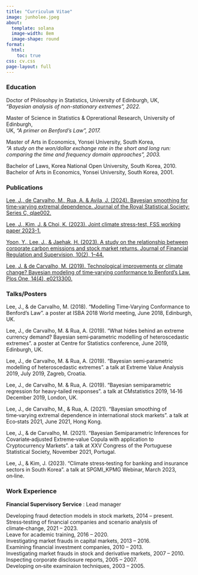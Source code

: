 ```yaml
---
title: "Curriculum Vitae"
image: junholee.jpeg
about:
  template: solana
  image-width: 8em
  image-shape: round
format:
  html:
    toc: true
css: cv.css
page-layout: full
---
```



### Education

Doctor of Philosohpy in Statistics, University of Edinburgh, UK, <br>
*"Bayesian analysis of non-stationary extremes", 2022.*

Master of Science in  Statistics & Oprerational Research, University of Edinburgh, <br>
UK, *"A primer on Benford's Law", 2017.* 

Master of Arts in Economics, Yonsei University, South Korea, <br>
*"A study on the won/dollar exchange rate in the short and long run: comparing the time and frequency domain approaches", 2003.*

Bachelor of Laws, Korea National Open University, South Korea, 2010. <br>
Bachelor of Arts in Economics, Yonsei University, South Korea, 2001.


### Publications

[Lee, J., de Carvalho, M., Rua, A. & Avila, J. (2024). Bayesian smoothing for time‑varying extremal dependence. Journal of the Royal Statistical Society: Series C, qlae002.](https://doi.org/10.1093/jrsssc/qlae002)

[Lee, J., Kim, J. & Choi, K. (2023). Joint climate stress-test, FSS working paper 2023-1.](https://www.fss.or.kr/fss/bbs/B0000083/view.do?nttId=132378&menuNo=200398&pageIndex=1)

[Yoon, Y., Lee, J., & Jaehak, H. (2023). A study on the relationship between corporate carbon emissions and stock market returns. Journal of Financial Regulation and Supervision, 10(2), 1–44.](http://doi.org/10.23229/fss.2023.10.2.001)

[Lee, J. & de Carvalho, M. (2019). Technological improvements or climate change? Bayesian modeling of time‑varying conformance to Benford’s Law. Plos One, 14(4), e0213300.](https://doi.org/10.1371/journal.pone.0213300)


### Talks/Posters

Lee, J., & de Carvalho, M. (2018). “Modelling Time‑Varying Conformance to Benford’s Law”. a poster at ISBA 2018 World meeting, June 2018, Edinburgh, UK.

Lee, J., de Carvalho, M. & Rua, A. (2019). “What hides behind an extreme currency demand? Bayesian semi‑parametric modelling of heteroscedastic extremes”. a poster at Centre for Statistics conference, June 2019, Edinburgh, UK.

Lee, J., de Carvalho, M. & Rua, A. (2019). “Bayesian semi‑parametric modelling of heteroscedastic extremes”. a talk at Extreme Value Analysis 2019, July 2019, Zagreb, Croatia.

Lee, J., de Carvalho, M. & Rua, A. (2019). “Bayesian semiparametric regression for heavy‑tailed responses”. a talk at CMstatistics 2019, 14‑16 December 2019, London, UK.

Lee, J., de Carvalho, M., & Rua, A. (2021). “Bayesian smoothing of time‑varying extremal dependence in international stock markets”. a talk at Eco‑stats 2021, June 2021, Hong Kong.

Lee, J., & de Carvalho, M. (2021). “Bayesian Semiparametric Inferences for Covariate‑adjusted Extreme‑value Copula with application to Cryptocurrency Markets”. a talk at XXV Congress of the Portuguese Statistical Society, November 2021, Portugal.

Lee, J., & Kim, J. (2023). “Climate stress‑testing for banking and insurance sectors in South Korea”. a talk at SPGMI_KPMG Webinar, March 2023, on‑line.



### Work Experience

**Financial Supervisory Service** : Lead manager

Developing fraud detection models in stock markets, 2014 -- present. <br>
Stress‑testing of financial companies and scenario analysis of climate‑change, 2021 -- 2023.<br>
Leave for academic training, 2016 -- 2020.<br>
Investigating market frauds in capital markets, 2013 -- 2016.<br>
Examining financial investment companies, 2010 -- 2013.<br>
Investigating market frauds in stock and derivative markets, 2007 -- 2010.<br>
Inspecting corporate disclosure reports, 2005 -- 2007.<br>
Developing on‑site examinaion techniques, 2003 -- 2005.<br>
